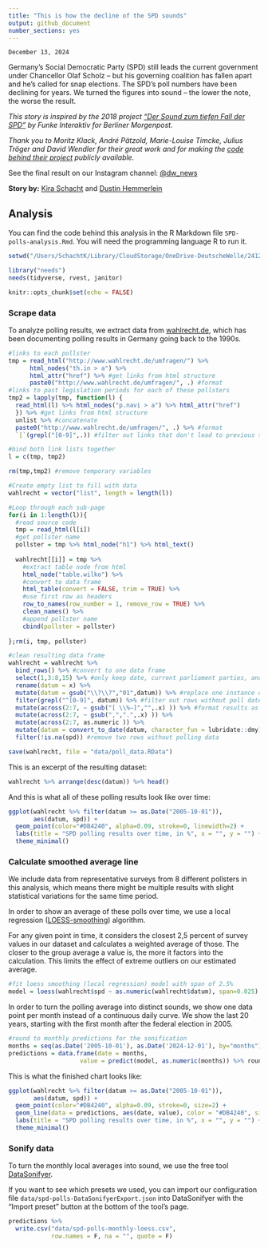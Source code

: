 ```yaml
---
title: "This is how the decline of the SPD sounds"
output: github_document
number_sections: yes
---
```


`December 13, 2024`

Germany's Social Democratic Party (SPD) still leads the current government under Chancellor Olaf Scholz – but his governing coalition has fallen apart and he's called for snap elections. The SPD's poll numbers have been declining for years. We turned the figures into sound – the lower the note, the worse the result.

*This story is inspired by the 2018 project ["Der Sound zum tiefen Fall der SPD"](https://interaktiv.morgenpost.de/spd-absturz-sound/) by Funke Interaktiv for Berliner Morgenpost.*

*Thank you to Moritz Klack, André Pätzold, Marie-Louise Timcke, Julius Tröger and David Wendler for their great work and for making the [code behind their project](https://interaktiv.morgenpost.de/spd-absturz-sound/data/spd-absturz-sound-methodik.html) publicly available.*

See the final result on our Instagram channel: [\@dw_news](https://www.instagram.com/dwnews)

**Story by:** [Kira Schacht](https://twitter.com/daten_drang) and [Dustin Hemmerlein](https://de.linkedin.com/in/dustin-hemmerlein-4671a8173)

## Analysis 

You can find the code behind this analysis in the R Markdown file `SPD-polls-analysis.Rmd`. You will need the programming language R to run it.

```r
setwd("/Users/SchachtK/Library/CloudStorage/OneDrive-DeutscheWelle/2412 SPD decline/github/spd-decline")

library("needs")
needs(tidyverse, rvest, janitor)

knitr::opts_chunk$set(echo = FALSE)
```

### Scrape data

To analyze polling results, we extract data from [wahlrecht.de](https://www.wahlrecht.de/umfragen/index.htm), which has been documenting polling results in Germany going back to the 1990s.

```r
#links to each pollster
tmp = read_html("http://www.wahlrecht.de/umfragen/") %>%
      html_nodes("th.in > a") %>% 
      html_attr("href") %>% #get links from html structure
      paste0("http://www.wahlrecht.de/umfragen/", .) #format
#links to past legislation periods for each of these pollsters
tmp2 = lapply(tmp, function(l) {
  read_html(l) %>% html_nodes("p.navi > a") %>% html_attr("href")
  }) %>% #get links from html structure
  unlist %>% #concatenate
  paste0("http://www.wahlrecht.de/umfragen/", .) %>% #format
  `[`(grepl("[0-9]",.)) #filter out links that don't lead to previous time periods

#bind both link lists together
l = c(tmp, tmp2)

rm(tmp,tmp2) #remove temporary variables

```

```r

#Create empty list to fill with data
wahlrecht = vector("list", length = length(l))

#Loop through each sub-page
for(i in 1:length(l)){
  #read source code
  tmp = read_html(l[i])
  #get pollster name
  pollster = tmp %>% html_node("h1") %>% html_text()
  
  wahlrecht[[i]] = tmp %>%
    #extract table node from html
    html_node("table.wilko") %>% 
    #convert to data frame
    html_table(convert = FALSE, trim = TRUE) %>% 
    #use first row as headers
    row_to_names(row_number = 1, remove_row = TRUE) %>% 
    clean_names() %>% 
    #append pollster name
    cbind(pollster = pollster)
      
};rm(i, tmp, pollster)

#clean resulting data frame
wahlrecht = wahlrecht %>%
  bind_rows() %>% #convert to one data frame
  select(1,3:8,15) %>% #only keep date, current parliament parties, and pollster name
  rename(datum = x) %>% 
  mutate(datum = gsub("\\?\\?","01",datum)) %>% #replace one instance of unknown date with first of the month
  filter(grepl("^[0-9]", datum)) %>% #filter out rows without poll date (empty rows or meta info)
  mutate(across(2:7, ~ gsub("[ \\%–]","",.x) )) %>% #format results as numbers
  mutate(across(2:7, ~ gsub(",",".",.x) )) %>% 
  mutate(across(2:7, as.numeric )) %>% 
  mutate(datum = convert_to_date(datum, character_fun = lubridate::dmy)) %>% 
  filter(!is.na(spd)) #remove two rows without polling data

save(wahlrecht, file = "data/poll_data.RData")
```

This is an excerpt of the resulting dataset:

```r
wahlrecht %>% arrange(desc(datum)) %>% head()
```

And this is what all of these polling results look like over time:

```r
ggplot(wahlrecht %>% filter(datum >= as.Date("2005-10-01")),
       aes(datum, spd)) +
  geom_point(color="#DB4240", alpha=0.09, stroke=0, linewidth=2) + 
  labs(title = "SPD polling results over time, in %", x = "", y = "") +
  theme_minimal()
```

### Calculate smoothed average line

We include data from representative surveys from 8 different pollsters in this analysis, which means there might be multiple results with slight statistical variations for the same time period.

In order to show an average of these polls over time, we use a local regression ([LOESS-smoothing](https://web.archive.org/web/20020416060643/https://www.itl.nist.gov/div898/handbook//pmd/section1/pmd144.htm)) algorithm.

For any given point in time, it considers the closest 2,5 percent of survey values in our dataset and calculates a weighted average of those. The closer to the group average a value is, the more it factors into the calculation. This limits the effect of extreme outliers on our estimated average.

```r
#fit loess smoothing (local regression) model with span of 2.5%
model = loess(wahlrecht$spd ~ as.numeric(wahlrecht$datum), span=0.025)
```

In order to turn the polling average into distinct sounds, we show one data point per month instead of a continuous daily curve. We show the last 20 years, starting with the first month after the federal election in 2005.

```r
#round to monthly predictions for the sonification 
months = seq(as.Date('2005-10-01'), as.Date('2024-12-01'), by="months")
predictions = data.frame(date = months,
                    value = predict(model, as.numeric(months)) %>% round)
```

This is what the finished chart looks like:

```r
ggplot(wahlrecht %>% filter(datum >= as.Date("2005-10-01")),
       aes(datum, spd)) +
  geom_point(color="#DB4240", alpha=0.09, stroke=0, size=2) + 
  geom_line(data = predictions, aes(date, value), color = "#DB4240", size=1)+
  labs(title = "SPD polling results over time, in %", x = "", y = "") +
  theme_minimal()
```

### Sonify data

To turn the monthly local averages into sound, we use the free tool [DataSonifyer](https://studio.datasonifyer.de/).

If you want to see which presets we used, you can import our configuration file `data/spd-polls-DataSonifyerExport.json` into DataSonifyer with the "Import preset" button at the bottom of the tool's page.

```r
predictions %>%
  write.csv("data/spd-polls-monthly-loess.csv",
            row.names = F, na = "", quote = F)
```
